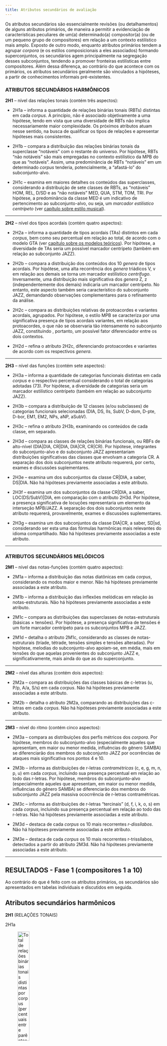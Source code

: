 ```yaml
---
title: Atributos secundários de avaliação
---
```


Os atributos secundários são essencialmente revisões (ou detalhamentos) de alguns atributos primários, de maneira a permitir a evidenciação de características peculiares de um(a) determinado(a) compositor(a) (ou de um pequeno grupo de compositores) em relação a um contexto estilístico mais amplo. Exposto de outro modo, enquanto atributos primários tendem a agrupar *corpora* (e os estilos composicionais a eles associados) formando superconjuntos, os secundários agem principalmente na segregação desses subconjuntos, tendendo a promover fronteiras estilísticas entre compositores. Além dessa diferença, ao contrário do que acontece com os primários, os atributos secundários geralmente são vinculados a hipóteses, a partir de conhecimentos informais pré-existentes.

### ATRIBUTOS SECUNDÁRIOS HARMÔNICOS

**2H1** -- nível das relações tonais (contém três aspectos):

- 2H1a -- informa a quantidade de relações binárias tonais (RBTs) distintas em cada *corpus*. A princípio, não é associado objetivamente a uma hipótese, tendo em vista que uma diversidade de RBTs não implica necessariamente maior complexidade. Os próximos atributos atuam nesse sentido, na busca de qualificar os tipos de relações e apresentar hipóteses mais consistentes.   

- 2H1b -- compara a distribuição das relações binárias tonais da superclasse "notáveis" com o restante do universo. Por hipótese, RBTs "não notáveis" são mais empregadas no contexto estilístico da MPB do que as "notáveis". Assim, uma predominância de RBTs "notáveis" em um determinado *corpus* tenderia, potencialmente, a "afastá-lo"  do subconjunto-alvo.

- 2H1c -- examina em maiores detalhes os conteúdos das superclasses, considerando a distribuição de sete classes de RBTs, as "notáveis" HOM, REL, D/SD e as "não notáveis" MED, QUA, STM, TOM, TRI. Por hipótese, a predominância da classe MED é um indicativo de pertencimento ao subconjunto-alvo, ou seja, um *marcador estilístico centrípeto* (ver [capítulo sobre estilo musical](estilo-musical.qmd)).

---

**2H2** -- nível dos tipos acordais (contém quatro aspectos):

- 2H2a -- informa a quantidade de tipos acordais (TAs) distintos em cada *corpus*, bem como seu percentual em relação ao total, de acordo com o modelo GTA (ver [capítulo sobre os modelos teóricos](modelos-teoricos.qmd)). Por hipótese, a  diversidade de TAs seria um possível marcador centrípeto (também em relação ao subconjunto JAZZ).

- 2H2b -- compara a distribuição dos conteúdos dos 10 *genera* de tipos acordais. Por hipótese, uma alta recorrência dos *genera* triádicos V, v em relação aos demais se torna um marcador estilístico *centrífugo*. Inversamente, uma distribuição mais significativa dos *genera* Z, z (independentemente dos demais) indicaria um marcador centrípeto. No entanto, este aspecto também seria característico do subconjunto JAZZ, demandando observações complementares para o refinamento da análise.

- 2H2c -- compara as distribuições relativas de protoacordes e variantes acordais, agrupados. Por hipótese, o estilo MPB se caracteriza por uma significativa presença de tipos acordais variantes, em relação aos protoacordes, o que não se observaria tão intensamente no subconjunto JAZZ, constituindo , portanto, um possível fator diferenciador entre os dois contextos.

- 2H2d -- refina o atributo 2H2c, diferenciando protoacordes e variantes de acordo com os respectivos *genera*.   

---

**2H3** -- nível das funções (contém sete aspectos):

- 2H3a -- informa a quantidade de categorias funcionais distintas em cada *corpus* e o respectivo percentual considerando o total de categorias adotadas (73). Por hipótese, a  diversidade de categorias seria um marcador estilístico centrípeto (também em relação ao subconjunto JAZZ).

- 2H3b -- compara a distribuição de 12 classes (e/ou subclasses) de categorias funcionais selecionadas (DIA,  DS, IIs, SubV, D-dom, D-pte, D-bor, EM1, EM2, NPs, aNP, aSubV).

- 2H3c -- refina o atributo 2H3b, examinando os conteúdos de cada classe, em separado.

- 2H3d -- compara as classes de relações binárias funcionais, ou RBFs de alto-nível (DIA|DIA, CR|DIA, DIA|CR, CR|CR). Por hipótese, integrantes do subconjunto-alvo e do subconjunto JAZZ apresentariam distribuições significativas das classes que envolvam a categoria CR. A separação dos dois subconjuntos neste atributo requererá, por certo, exames e discussões suplementares.     

- 2H3e -- examina um dos subconjuntos da classe CR|DIA, a saber, DS|DIA. Não há hipóteses previamente associadas a este atributo.

- 2H3f -- examina um dos subconjuntos da classe CR|DIA, a saber, LOC(DS/SubV)|DIA, em comparação com o atributo 2H3d. Por hipótese, a presença significativa de locuções representaria um elemento da interseção MPB/JAZZ. A separação dos dois subconjuntos neste atributo requererá, provavelmente, exames e discussões suplementares.  

- 2H3g -- examina um dos subconjuntos da classe DIA|CR, a saber, SD|sd, considerando ser esta uma das fórmulas harmônicas mais relevantes do idioma compartilhado. Não há hipóteses previamente associadas a este atributo.          

---------------

### ATRIBUTOS SECUNDÁRIOS MELÓDICOS

**2M1** -- nível das notas-funções (contém quatro aspectos):

- 2M1a -- informa a distribuição das notas diatônicas em cada *corpus*, considerando os modos maior e menor. Não há hipóteses previamente associadas a este atributo.   

- 2M1b -- informa a distribuição das inflexões melódicas em relação às notas-estruturais. Não há hipóteses previamente associadas a este atributo.    

- 2M1c -- compara as distribuições das superclasses de notas-estruturais (básicas $\times$ tensões). Por hipótese, a presença significativa de tensões é um forte marcador centrípeto para os subconjuntos MPB e JAZZ.

- 2M1d -- detalha o atributo 2M1c, considerando as classes de notas-estruturais (tríade, tétrade, tensões simples e tensões alteradas). Por hipótese, melodias do subconjunto-alvo apoiam-se, em média, mais em tensões do que aquelas provenientes do subconjunto JAZZ e, significativamente, mais ainda do que as do superconjunto.

---

**2M2** -- nível das alturas (contém dois aspectos):

- 2M2a -- compara as distribuições das classes básicas de c-letras (u, P/p, A/a, S/s) em cada *corpus*. Não há hipóteses previamente associadas a este atributo. 

- 2M2b -- detalha o atributo 2M2a, comparando as distribuições das c-letras em cada *corpus*. Não há hipóteses previamente associadas a este atributo.   

---

**2M3** -- nível do ritmo (contém cinco aspectos):

- 2M3a -- compara as distribuições dos perfis métricos dos *corpora*. Por hipótese, membros do subconjunto-alvo (especialmente aqueles que apresentam, em maior ou menor medida, influências do gênero SAMBA) se diferenciarão dos membros do subconjunto JAZZ por ocorrências de ataques mais significativa nos pontos 4 e 10.

- 2M3b -- informa as distribuições de r-letras *contramétricas* (c, e, g, m, n, p, u) em cada *corpus*, incluindo sua presença percentual em relação ao todo das r-letras. Por hipótese, membros do subconjunto-alvo (especialmente aqueles que apresentam, em maior ou menor medida, influências do gênero SAMBA) se diferenciarão dos membros do subconjunto JAZZ pela massiva ococrrência de r-letras contramétricas.  

- 2M3c -- informa as distribuições de r-letras "tercinais" (d, f, i, k, o, s) em cada *corpus*, incluindo sua presença percentual em relação ao todo das r-letras. Não há hipóteses previamente associadas a este atributo.    

- 2M3d -- destaca de cada *corpus* os 10 mais recorrentes *r-dissílabos*. Não há hipóteses previamente associadas a este atributo.

- 2M3e -- destaca de cada *corpus* os 10 mais recorrentes r-trissílabos, detectados a partir do atributo 2M3d. Não há hipóteses previamente associadas a este atributo.  

---------------------------------

## RESULTADOS - Fase 1 (compositores 1 a 10)

Ao contrário do que é feito com os atributos primários, os secundários são apresentados em tabelas individuais e discutidos em seguida.

## Atributos secundários harmônicos

**2H1** (RELAÇÕES TONAIS)

2H1a

![Total de relações binárias tonais distintas por *corpus* (percentuais entre parênteses).](../figs/atri-sec-01.png){width=30%}

### Discussão

Observa-se na tabela acima uma certa tendência de que os *corpora* MPB apresentem uma relativa alta diversidade de RBTs, em sintonia com o que acontece no *corpus* Jazz, o que sugere uma possível influência, ainda que vaga, no sentido de uma maior exuberância de soluções modulatórias. Nesse sentido, chama especialmente atenção a baixa quantidade de relações distintas no Samba, o que talvez reflita o fato de que modulações não sejam tão comuns como em outros gêneros e, consequentemente, a estabilidade tonal possa ser uma característica distinguidora.^[Num patamar intermediário, em torno de 15 %, encontram-se os *corpora* Chico Buarque, João Bosco, Gilberto Gil e Rita Lee.] Essa conjectura abre uma via de pesquisa para estudos futuros.

2H1b

![Distribuição das relações binárias tonais notáveis por *corpus*.](../figs/atri-sec-02.png){width=40%}

### Discussão

Nota-se aqui também um possível definidor de fronteira entre a Prática Comum da MPB e o superconjunto representado pelos gêneros Samba e Choro, pois parece ser um marcador estilístico desse subconjunto uma maior presença de RBTs não notáveis. Entretanto, os repertórios de análise podem ser segmentados em dois grupos bem definidos: um envolvendo uma relativa baixa frequência de RBTs notáveis, em torno de 1/5 ou 1/4 dos casos (Jobim, Ivan Lins, Edu Lobo e Caetano Veloso) e o outro no qual tais relações abrangem de 40 % (Djavan) a 63 % (João Bosco), incluindo valores mais próximos à metade das ocorrências (Chico Buarque, Milton Nascimento, Gilberto Gil e Rita Lee).

2H1c

![Distribuição das classes de relações binárias tonais por *corpus* (números indicam percentuais).](../figs/atri-sec-03.png){width=60%}

### Discussão

Como sugerem os dados, este atributo refina o anterior, evidenciando a distribuição das classes de RBTs. A respeito às classes de relações predominantes em cada repertório, podemos considerar quatro grupos: (1) MED, nos *corpora* Jazz, Jobim, Ivan Lins, Edu Lobo (acima de 40 % do total) e, um pouco menos, Djavan e João Bosco; (2) REL, nos *corpora* Samba e, bem mais abaixo, Chico Buarque, Gilberto Gil e Rita Lee; (3) TOM: nos *corpora* Caetano Veloso e Milton Nascimento;^[O que poderia ser visto como um interessante marcador estilístico compartilhado, embora, provavelmente, a força dessa classe não em ambos os repertórios não advenha das mesmas razões. Afinal, as obras desses compositores divergem consideravelmente em relação ao aspecto estético e, também, em respeito à construção harmônica, tendo em vista o fato de que a música de Milton é fortemente modal, ao contrário do que se observa nas composições de Caetano. Subjacentemente, salta aos olhos a extraordinária semelhança dos percentuais apurados referente a esse atributo específico.] (4) (D/SD): apenas no *corpus* Choro.

---

**2H2** (TIPOS ACORDAIS)

2H2a

![Total de tipos acordais distintos por *corpus* (percentagens entre parênteses).](../figs/atri-sec-04.png){width=30%}

### Discussão

O número de tipos acordais distintos por *corpus* consiste em um dos mais fortes marcadores estilísticos harmônicos -- mais uma vez, reforçando a hipótese da influência jazzística. Todos os repertórios MPB apresentam-se em patamares altos nesse atributo (com especial destaque para os *{corpora* Jobim e Edu Lobo com, respectivamente, 75 e 73 TAs distintos, de um total de 161 possíveis).^[Nesse quadro, os tropicalistas Caetano Veloso, Gilberto Gil e Rita Lee ocupariam uma posição intermediária entre os dois níveis, o que parece ser coerente com as afinidades estéticas que apresentam.]

2H2b

![Distribuição dos conteúdos dos *genera* por *corpus* (em percentuais).](../figs/atri-sec-05.png){width=80%}

### Discussão

Um primeiro dado interessante na avaliação deste atributo é a convergência de quase todos os *corpora* em relação à proeminência do *genus* Y^[Ver o [capítulo sobre modelos teóricos](modelos-teoricos.qmd).] (por volta de 40 % do total, em média), o que reflete indubitavelmente o compartilhamento de propriedades sintáticas tonais e, mais especificamente, a presença de preparações dominantes -- primárias e secundárias -- nesses repertórios.^[A única e notável exceção se apresenta no repertório de Milton Nascimento, que privilegia a qualidade básica de tríade maior (seguida proximamente pelo tipo básico z). Bastante interessante ainda é a discrepância em relação à tríade menor, cerca de oito vezes menos comum do que a maior). Como discutido na avaliação dos [atributos primários](atributos-primarios.qmd), esse resultado é um forte sintoma do tratamento predominante modal da música do compositor. Outros fatos relacionados aos tipos acordais reforçam essa interpretação: além da relativa baixa ocorrência do *genus* Y (se comparada aos dos demais *corpora*), registre-se também a raridade dos *genera* meio-diminuto (y) e diminuto (x), elementos com certa presença em repertórios tonais.] A partir disso, observamos como os *corpora* analíticos (juntamente com o *corpus* Jazz e com as notáveis exceções dos \textit{corpora} Caetano Veloso, Milton Nascimento, Gilberto Gil e Rita Lee, nos quais a qualidade V tem forte presença) formam um grupo coeso em oposição aos controles Samba e Choro, no que diz respeito à maior presença dos *genera* Z/z em oposição aos triádicos V/v, numa razão média, aproximada, de 8:1 (e o inverso se observa nos dois repertórios). Esses resultados, mais uma vez, contribuem para confirmar a hipótese da existência de uma relação de influência Jazz &#8594 MPB no domínio da harmonia, que se revela aqui a uma forte preferência por tipos acordais tetrádicos.

2H2c

![Distribuição de protoacordes e variantes por *corpus* (em percentuais).](../figs/atri-sec-06.png){width=40%}

### Discussão

A presença maciça de variantes de tipos acordais é também um marcador estilístico do subconjunto MPB. No entanto, os dados permitem estabelecer três grupos de situações: (a) os repertórios Choro e Samba são bastante convergentes neste atributo, ao apresentar um número quase irrelevante de TAs variantes; (b) ainda que em número maior, as variantes no *corpus* Jazz são superadas pelos protoacordes em uma razão 2:1; (c) nos *corpora* MPB observa-se, em média, uma paridade aproximada entre protoacordes e variantes (destacando-se o caso especial do *corpus* Ivan Lins, com as variantes representando quase 3/4 do total de TAs) e Edu Lobo (quase 2/3).^[Mais uma vez, Caetano Veloso e Gilberto Gil ocupam uma posição intermediária dentro do subconjunto MPB, com os protoacordes superando as variantes em mais do que o dobro. Já no repertório de Rita Lee essa diferença é ainda mais acentuada (apenas 16.7 % são variantes).] Os resultados contribuem para reforçar a hipótese sobre a influência harmônica do Jazz, porém, neste caso, sugerem uma intensificação na complexidade acordal (em relação ao modelo jazzístico) como uma possível característica da Prática Comum da MPB, o que pode ser detalhado no exame de outros atributos.

2H2d

![Distribuição dos tipos acordais por *corpus*, considerando as categorias *protoacorde* (p) e *variantes* (v).](../figs/atri-sec-07.png){width=100%}

### Discussão

O detalhamento do atributo anterior traz, embora em magnitudes diferentes, uma convergência dos três repertórios de controle para o protoacorde Y0.^[O que é acompanhado pelos *corpora* Gilberto Gil e Rita Lee.] Já na maior parte dos repertórios de análise, a proeminência recai sobre variantes do mesmo *genus* (que se apresentam caracteristicamente em grande diversidade), o que pode se constituir um interessante e sutil marcador estilístico, a depender de futuros estudos para sua confirmação. Interessantemente, o *genus* mais recorrente de Caetano Veloso (V) não apresenta variantes, apenas protoacordes, o que parece ser uma faceta estilística pessoal significativa.

---

**2H3** (FUNÇÕES)

2H3a

![Total de categorias funcionais distintas por *corpus* e respectivos percentuais, considerando o total de 73 possibilidades identificadas (percentuais entre parênteses).](../figs/atri-sec-08.png){width=30%}

### Discussão

Neste atributo os *corpora* MPB mais uma vez se mostram em sintonia com o repertório jazzístico, apresentando uma alta diversidade de categorias funcionais (com um especial destaque ao *corpus* Jobim, abarcando cerca de 3/4 do total possível preconizado pelo modelo teórico adotado (ver [capítulo sobre os modelos teóricos](modelos-teoricos.qmd)).^[Jobim é seguido bem de perto por Gilberto Gil e Djavan. Por outro lado, Milton Nascimento é o *corpus* que apresenta a menor quantidade de categorias funcionais, o que parece consistente com sua linguagem predominantemente modal.] Novamente, os repertórios de controle Samba e Choro apresentam diversidade semelhante, em níveis sensivelmente mais baixos em relação ao outro grupo, reforçando a separação dos dois conjuntos também no aspecto do vocabulário das categorias funcionais.

2H3b

![Distribuição de classes (e/ou subclasses) de categorias funcionais por *corpus* (em percentuais). A última coluna ("?") se refere a situações funcionais não identificadas nas análises.](../figs/atri-sec-09.png){width=100%}

### Discussão

 Em relação a classes (ou subclasses significativas) de categorias funcionais, observa-se inicialmente, como seria de se esperar, uma preponderância absoluta da classe DIA (com destaque especial do *corpus* Samba), o que apenas é reflexo de uma característica geral compartilhada por repertórios de música tonal. A especificidade funcional da MPB (em conjunção com a do *corpus* Jazz, como em outros atributos harmônicos) se evidencia na distribuição de outras classes, especialmente SubV e EC1, que apresentam relativamente maior peso do que nos *corpora* de controle Samba e Choro. No contexto dos repertórios de análise, o caso do *corpus* Milton Nascimento deve ser observado à parte, já que os dados associados a este atributo revelam inequivocamente as profundas diferenças na construção harmônica em comparação aos demais *corpora*. É, em especial, marcante os sensivelmente baixos valores das subclasses que compõem a classe funcional de acordes preparadores (DS, IIs, SubV, DIM), o que é fortemente sintomático de um tratamento eminentemente modal (veja especialmente a discrepância entre os percentuais envolvidos).

2H3c

![Distribuição das categorias funcionais da classe "Diatônica" (DIA) por *corpus* (em percentuais).](../figs/atri-sec-10.png){width=60%}

### Discussão

Nada de muito surpreendente surge nos dados apresentados na tabela acima: quase todos os *corpora* convergem para o I grau, como a categoria funcional mais recorrente da classe DIA. A única exceção -- no *corpus* Chico Buarque -- o V é o mais comum,^[Na verdade, o V é a segunda categoria mais comum nos demais repertórios, quase empatando em frequência com o I no *corpus* Samba.] o que não deixa de ser uma informação coerente com o que se observaria em qualquer repertório essencialmente tonal. Num nível mais apurado de observação, torna-se mais uma vez sintomática a distinção entre o *corpus* Milton Nascimento e os demais, devido à magnitude da presença do I grau (cerca de 10 pontos percentuais a mais em relação ao valor médio demais repertórios) e também considerando que supera V quase pelo triplo (em contraste com o máximo de duas vezes, nos demais *corpora*). Tal proeminência reduz consequentemente a importância dos demais graus diatônicos nesse repertório, contribuindo mais uma vez para enfatizar seu caráter essencialmente modal (através da diminuição da diversidade diatônica).

![Distribuição das categorias funcionais das subclasse "Dominante secundários" (DS) e "II secundários" (IIs) por *corpus* (em percentuais).](../figs/atri-sec-11.png){width=60%}

### Discussão

Neste caso, há uma divisão das preferências em três grupos: pelo V/V (Choro, Jobim, Edu Lobo, Milton Nascimento e Rita Lee),^[À parte a recorrência dessa categoria funcional -- diríamos, quase "normal", em comparação aos demais -- o repertório de Milton Nascimento se notabiliza pela raridade dos demais dominantes secundários, o que é novamente um fator que sugere uma preferência pelo modalismo.] pelo II cadencial (Jazz, Ivan Lins, Chico Buarque, Caetano Veloso, Djavan e Gilberto Gil) e V/II (Samba e João Bosco). Nenhuma conclusão sólida referente a estilo pode ser extraída desses resultados isoladamente. 
